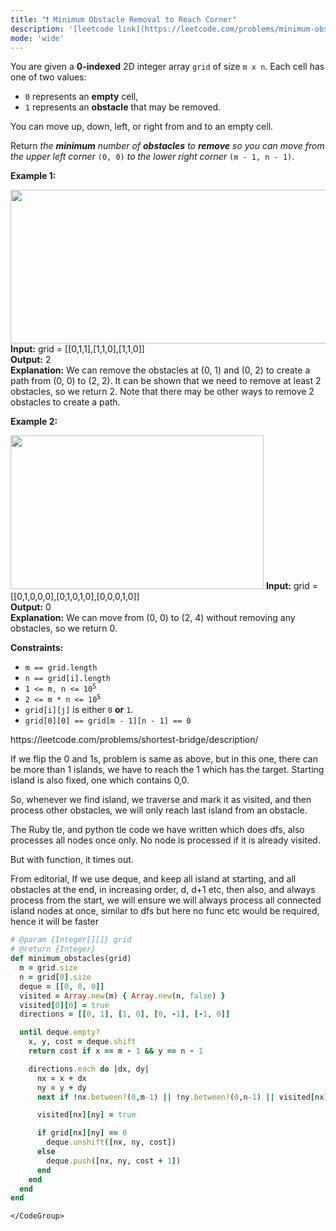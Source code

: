 ```yaml
---
title: "❗️ Minimum Obstacle Removal to Reach Corner"
description: '[leetcode link](https://leetcode.com/problems/minimum-obstacle-removal-to-reach-corner/description/)'
mode: 'wide'
---
```

<Tabs>
  <Tab title="Question" icon="circle-question" iconType="regular">
    <Card>
      <p>You are given a <strong>0-indexed</strong> 2D integer array <code>grid</code> of size <code>m x n</code>. Each cell has one of two values:</p>  <ul>  <li><code>0</code> represents an <strong>empty</strong> cell,</li>  <li><code>1</code> represents an <strong>obstacle</strong> that may be removed.</li> </ul>  <p>You can move up, down, left, or right from and to an empty cell.</p>  <p>Return <em>the <strong>minimum</strong> number of <strong>obstacles</strong> to <strong>remove</strong> so you can move from the upper left corner </em><code>(0, 0)</code><em> to the lower right corner </em><code>(m - 1, n - 1)</code>.</p>   <p><strong class="example">Example 1:</strong></p> <img alt="" src="https://assets.leetcode.com/uploads/2022/04/06/example1drawio-1.png" style="width: 605px; height: 246px;" />  <strong>Input:</strong> grid = [[0,1,1],[1,1,0],[1,1,0]] <br/> <strong>Output:</strong> 2 <br/> <strong>Explanation:</strong> We can remove the obstacles at (0, 1) and (0, 2) to create a path from (0, 0) to (2, 2). It can be shown that we need to remove at least 2 obstacles, so we return 2. Note that there may be other ways to remove 2 obstacles to create a path.   <p><strong class="example">Example 2:</strong></p> <img alt="" src="https://assets.leetcode.com/uploads/2022/04/06/example1drawio.png" style="width: 405px; height: 246px;" />  <strong>Input:</strong> grid = [[0,1,0,0,0],[0,1,0,1,0],[0,0,0,1,0]] <br/> <strong>Output:</strong> 0 <br/> <strong>Explanation:</strong> We can move from (0, 0) to (2, 4) without removing any obstacles, so we return 0.    <p><strong>Constraints:</strong></p>  <ul>  <li><code>m == grid.length</code></li>  <li><code>n == grid[i].length</code></li>  <li><code>1 &lt;= m, n &lt;= 10<sup>5</sup></code></li>  <li><code>2 &lt;= m * n &lt;= 10<sup>5</sup></code></li>  <li><code>grid[i][j]</code> is either <code>0</code> <strong>or</strong> <code>1</code>.</li>  <li><code>grid[0][0] == grid[m - 1][n - 1] == 0</code></li> </ul> 
    </Card>
  </Tab>
  <Tab title="Solution" icon="lightbulb" iconType="regular" >
    <Card>
      https://leetcode.com/problems/shortest-bridge/description/ 

If we flip the 0 and 1s, problem is same as above, but in this one, there can be more than 1 islands, we have to reach the 1 which has the target. Starting island is also fixed, one which contains 0,0.

So, whenever we find island, we traverse and mark it as visited, and then process other obstacles, we will only reach last island from an obstacle.

The Ruby tle, and python tle code we have written which does dfs, also processes all nodes once only. No node is processed if it is already visited.

But with function, it times out. 

From editorial, 
If we use deque, and keep all island at starting, and all obstacles at the end, in increasing order, d, d+1 etc, then also, and always process from the start, we will ensure we will always process all connected island nodes at once, similar to dfs but here no func etc would be required, hence it will be faster
</Card>
  <Expandable title="code">
    <CodeGroup dropdown>
```ruby title="Minimum Obstacle Removal to Reach Corner" lines
# @param {Integer[][]} grid
# @return {Integer}
def minimum_obstacles(grid)
  m = grid.size
  n = grid[0].size
  deque = [[0, 0, 0]]
  visited = Array.new(m) { Array.new(n, false) }
  visited[0][0] = true
  directions = [[0, 1], [1, 0], [0, -1], [-1, 0]]

  until deque.empty?
    x, y, cost = deque.shift
    return cost if x == m - 1 && y == n - 1

    directions.each do |dx, dy|
      nx = x + dx
      ny = y + dy
      next if !nx.between?(0,m-1) || !ny.between?(0,n-1) || visited[nx][ny]

      visited[nx][ny] = true

      if grid[nx][ny] == 0
        deque.unshift([nx, ny, cost])
      else
        deque.push([nx, ny, cost + 1])
      end
    end
  end
end
```
    </CodeGroup>
  </Expandable>
  </Tab>
</Tabs>